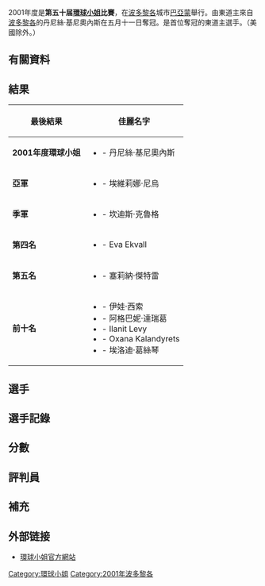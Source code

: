 2001年度是'''第五十届[[環球小姐|環球小姐]]比賽'''，在[[波多黎各|波多黎各]]城市[[巴亞蒙|巴亞蒙]]舉行。由東道主來自[[波多黎各|波多黎各]]的丹尼絲·基尼奧內斯在五月十一日奪冠。是首位奪冠的東道主選手。（美國除外。）

== 有關資料 ==

== 結果 ==
{| class="wikitable"
! 最後結果
! 佳麗名字
|-
| '''2001年度環球小姐'''
|
*'''{{PUR}}''' - 丹尼絲·基尼奧內斯
|-
| '''亞軍'''
|
*'''{{GRE}}''' - 埃維莉娜·尼烏
|-
| '''季軍'''
|
*'''{{USA}}''' - 坎迪斯·克魯格
|-
| '''第四名'''
|
*'''{{VEN}}''' - Eva Ekvall
|-
| '''第五名'''
|
*'''{{IND}}''' - 塞莉納·傑特雷
|-
| '''前十名'''
|
*'''{{ESP}}''' - 伊娃·西索
*'''{{NIG}}''' - 阿格巴妮·達瑞葛
*'''{{ISR}}''' - Ilanit Levy
*'''{{RUS}}''' - Oxana Kalandyrets
*'''{{FRA}}''' - 埃洛迪·葛絲琴
|}

== 選手 ==

== 選手記錄 ==

== 分數 ==

== 評判員 ==

== 補充 ==

== 外部链接 ==

* [http://www.missuniverse.com 環球小姐官方網站]{{Wayback|url=http://www.missuniverse.com/ |date=20110225132231 }}

{{Miss Universe}}

[[Category:環球小姐|Category:環球小姐]]
[[Category:2001年波多黎各|Category:2001年波多黎各]]